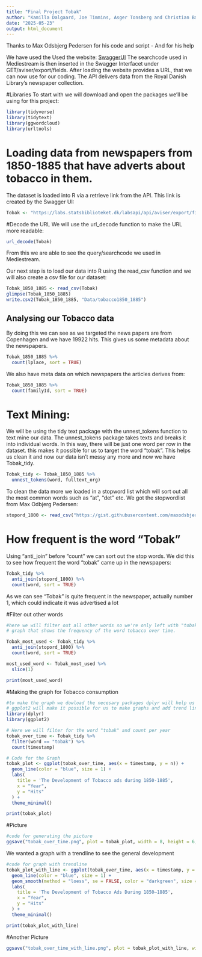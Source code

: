 ---
title: "Final Project Tobak"
author: "Kamilla Dalgaard, Joe Timmins, Asger Tonsberg and Christian Bæk"
date: "2025-05-23"
output: html_document
---

Thanks to Max Odsbjerg Pedersen for his code and script - And for his help

We have used the Used the website: [SwaggerUI](http://labs.statsbiblioteket.dk/labsapi/api//api-docs?url=/labsapi/api/openapi.yaml)
The searchcode used in Mediestream is then inserted in the Swagger Interfacet under GET/aviser/export/fields. 
After loading the website provides a URL, that we can now use for our coding. 
The API delivers data from the Royal Danish Library's newspaper collection. 
 

#Libraries 
To start with we will download and open the packages we'll be using for this project:
```{r, message=FALSE}
library(tidyverse)
library(tidytext)
library(ggwordcloud)
library(urltools)
```

# Loading data from newspapers from 1850-1885 that have adverts about tobacco in them.

The dataset is loaded into R via a retrieve link from the API. This link is created by the Swagger UI:

```{r}
Tobak <- "https://labs.statsbiblioteket.dk/labsapi/api/aviser/export/fields?query=Tobak%20AND%20lplace%3AK%C3%B8benhavn%20AND%20py%3A%5B1850%20TO%201885%5D&fields=link&fields=recordID&fields=timestamp&fields=pwa&fields=cer&fields=fulltext_org&fields=pageUUID&fields=editionUUID&fields=titleUUID&fields=editionId&fields=familyId&fields=newspaper_page&fields=newspaper_edition&fields=lplace&fields=location_name&fields=location_coordinates&max=-1&structure=header&structure=content&format=CSV"
```

#Decode the URL
We will use the url_decode function to make the URL more readable:

```{r}
url_decode(Tobak)
```

From this we are able to see the query/searchcode we used in Mediestream.

Our next step is to load our data into R using the read_csv function and we will also create a csv file for our dataset: 

```{r}
Tobak_1850_1885 <- read_csv(Tobak)
glimpse(Tobak_1850_1885)
write.csv2(Tobak_1850_1885, "Data/tobacco1850_1885")
```

## Analysing our Tobacco data 

By doing this we can see as we targeted the news papers are from Copenhagen and we have 19922 hits. This gives us some metadata about the newspapers. 

```{r}
Tobak_1850_1885 %>% 
  count(lplace, sort = TRUE)
```
We also have meta data on which newspapers the articles derives from: 

```{r}
Tobak_1850_1885 %>% 
  count(familyId, sort = TRUE)
```

# Text Mining: 
We will be using the tidy text package with the unnest_tokens function to text mine our data.
The unnest_tokens package takes texts and breaks it into individual words. In this way, there will be just one word per row in the dataset. this makes it possible for us to target the word "tobak". This helps us clean it and now our data isn't messy any more and now we have Tobak_tidy.

```{r}
Tobak_tidy <- Tobak_1850_1885 %>% 
  unnest_tokens(word, fulltext_org)
```

To clean the data more we loaded in a stopword list which will sort out all the most common words such as "at", "det" etc. We got the stopwordlist from Max Odbjerg Pedersen:

```{r}
stopord_1800 <- read_csv("https://gist.githubusercontent.com/maxodsbjerg/1537cf14c3d46b3d30caa5d99f8758e9/raw/9f044a38505334f035be111c9a3f654a24418f6d/stopord_18_clean.csv")
```

# How frequent is the word "Tobak"
Using "anti_join" before "count" we can sort out the stop words. We did this to see how frequent the word "tobak" came up in the newspapers: 

```{r}
Tobak_tidy %>% 
  anti_join(stopord_1800) %>% 
  count(word, sort = TRUE)
```



As we can see "Tobak" is quite frequent in the newspaper, actually number 1, which could indicate it was advertised a lot

#Filter out other words 

```{r}
#here we will filter out all other words so we're only left with "tobak" so we can use it to make a
# graph that shows the frequency of the word tobacco over time.

Tobak_most_used <- Tobak_tidy %>% 
  anti_join(stopord_1800) %>% 
  count(word, sort = TRUE)

most_used_word <- Tobak_most_used %>%
  slice(1)

print(most_used_word)
```

#Making the graph for Tobacco consumption 

```{r}
#to make the graph we dowload the necesary packages dplyr will help us filter the word "tobak" and 
# ggplot2 will make it possible for us to make graphs and add trend line. 
library(dplyr)
library(ggplot2)

# Here we will filter for the word "tobak" and count per year
tobak_over_time <- Tobak_tidy %>%
  filter(word == "tobak") %>%
  count(timestamp)

# Code for the Graph
tobak_plot <- ggplot(tobak_over_time, aes(x = timestamp, y = n)) +
  geom_line(color = "blue", size = 1) +
  labs(
    title = 'The Development of Tobacco ads during 1850-1885',
    x = "Year",
    y = "Hits"
  ) +
  theme_minimal() 

print(tobak_plot)
```

#Picture 
```{r}
#code for generating the picture
ggsave("tobak_over_time.png", plot = tobak_plot, width = 8, height = 6, dpi = 300)
```

We wanted a graph with a trendline to see the general development 

```{r}
#code for graph with trendline
tobak_plot_with_line <- ggplot(tobak_over_time, aes(x = timestamp, y = n)) +
  geom_line(color = "blue", size = 1) +
  geom_smooth(method = "loess", se = FALSE, color = "darkgreen", size = 1) +  # Tendenslinje
  labs(
    title = 'The Development of Tobacco Ads During 1850–1885',
    x = "Year",
    y = "Hits"
  ) +
  theme_minimal()

print(tobak_plot_with_line)
```

#Another Picture 
```{r}
ggsave("tobak_over_time_with_line.png", plot = tobak_plot_with_line, width = 8, height = 6, dpi = 300)
```


